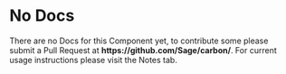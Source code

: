 <div
  style={{fontSize: '14px', letterSpacing: '0.2px', margin: '10px 0px'}}
>
  <div style={{margin: 'auto', padding: '30px', borderRadius: '10px', background: 'rgba(0, 0, 0, 0.03)'}}>
    <h1 style={{textAlign: 'center'}}>No Docs</h1>
    <p style={{textAlign: 'center'}}> 
        There are no Docs for this Component yet, to contribute some please submit a Pull Request at <b>https://github.com/Sage/carbon/</b>.
        For current usage instructions please visit the Notes tab.
    </p>
  </div>
</div>
